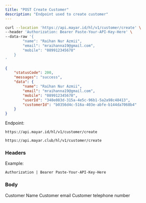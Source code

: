 ```yaml
---
title: "POST Create Customer"
description: "Endpoint used to create customer"
---
```


<RequestExample>

```bash Request Example
curl --location 'https://api.mayar.id/hl/v1/customer/create' \
--header 'Authorization: Bearer Paste-Your-API-Key-Here' \
--data-raw '{
   		"name": "Raihan Nur Azmii",
    	"email": "mraihanna19@gmail.com",
    	"mobile": "089912345678"
	}
'
```

</RequestExample>

<ResponseExample>

```json Response Example 200
{
    "statusCode": 200,
    "messages": "success",
    "data": {
        "name": "Raihan Nur Azmii",
        "email": "mraihanna19@gmail.com",
        "mobile": "089912345678",
        "userId": "348e083d-315a-4e5c-96b1-5a2a98c48413",
        "customerId": "b0356d4c-516a-403e-abfe-b144da7068b4"
    }
}
```

</ResponseExample>

Endpoint:

<CodeGroup>

```Production Production
https://api.mayar.id/hl/v1/customer/create
```


```Sandbox Sandbox
https://api.mayar.club/hl/v1/customer/create
```

</CodeGroup>

### Headers

<ResponseField name="Authorization" type="string" required>
  Example:

  `Authorization | Bearer Paste-Your-API-Key-Here`
</ResponseField>

### Body

<ParamField path="name" type="string" required>
  Customer Name
</ParamField>

<ParamField path="email" type="string" required>
  Customer email
</ParamField>

<ParamField path="mobile" type="string" required>
  Customer telephone number
</ParamField>